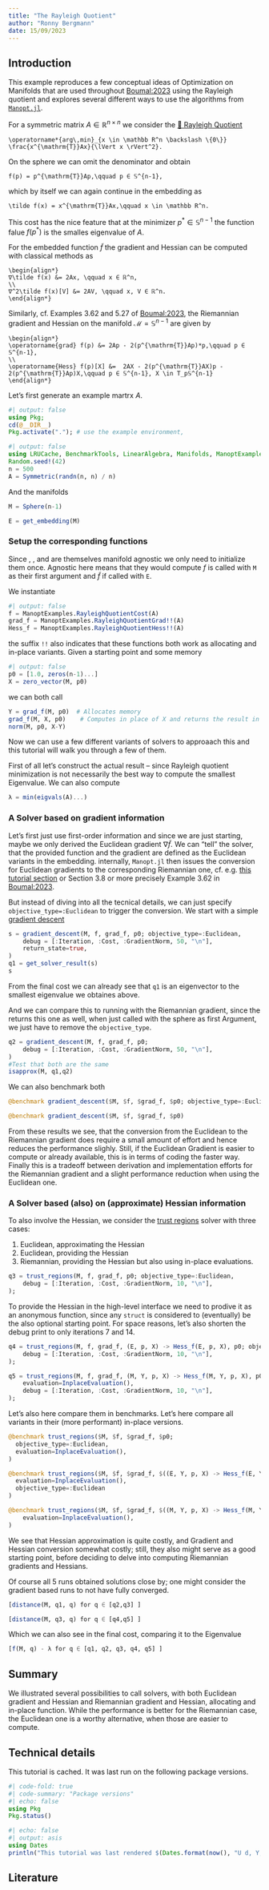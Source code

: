 ```yaml
---
title: "The Rayleigh Quotient"
author: "Ronny Bergmann"
date: 15/09/2023
---
```


## Introduction

This example reproduces a few conceptual ideas of Optimization on Manifolds that are used throughout [Boumal:2023](@cite) using the Rayleigh quotient and explores several different ways to use the algorithms from [`Manopt.jl`](https://manoptjl.org).

For a symmetric matrix $A \in \mathbb R^{n\times n}$ we consider the [📖 Rayleigh Quotient](https://en.wikipedia.org/wiki/Rayleigh_quotient)

```math
\operatorname*{arg\,min}_{x \in \mathbb R^n \backslash \{0\}}
\frac{x^{\mathrm{T}}Ax}{\lVert x \rVert^2}.
```

On the sphere we can omit the denominator and obtain

```math
f(p) = p^{\mathrm{T}}Ap,\qquad p ∈ 𝕊^{n-1},
```

which by itself we can again continue in the embedding as

```math
\tilde f(x) = x^{\mathrm{T}}Ax,\qquad x \in \mathbb R^n.
```

This cost has the nice feature that at the minimizer $p^*\in\mathbb S^{n-1}$ the function
falue $f(p^*)$ is the smalles eigenvalue of $A$.

For the embedded function $\tilde f$ the gradient and Hessian can be computed with classical
methods as

```math
\begin{align*}
∇\tilde f(x) &= 2Ax, \qquad x ∈ ℝ^n,
\\
∇^2\tilde f(x)[V] &= 2AV, \qquad x, V ∈ ℝ^n.
\end{align*}
```

Similarly, cf. Examples 3.62 and 5.27 of [Boumal:2023](@cite),
the Riemannian gradient and Hessian on the manifold $\mathcal M = \mathbb S^{n-1}$ are given by

```math
\begin{align*}
\operatorname{grad} f(p) &= 2Ap - 2(p^{\mathrm{T}}Ap)*p,\qquad p ∈ 𝕊^{n-1},
\\
\operatorname{Hess} f(p)[X] &=  2AX - 2(p^{\mathrm{T}}AX)p - 2(p^{\mathrm{T}}Ap)X,\qquad p ∈ 𝕊^{n-1}, X \in T_p𝕊^{n-1}
\end{align*}
```

Let's first generate an example martrx $A$.

```julia
#| output: false
using Pkg;
cd(@__DIR__)
Pkg.activate("."); # use the example environment,
```

```julia
#| output: false
using LRUCache, BenchmarkTools, LinearAlgebra, Manifolds, ManoptExamples, Manopt, Random
Random.seed!(42)
n = 500
A = Symmetric(randn(n, n) / n)
```

And the manifolds

```julia
M = Sphere(n-1)
```
```julia
E = get_embedding(M)
```

### Setup the corresponding functions

Since ``[`RayleighQuotientCost`](@ref ManoptExamples.RayleighQuotientCost)``{=commonmark}, ``[`RayleighQuotientGrad!!`](@ref ManoptExamples.RayleighQuotientGrad!!)``{=commonmark}, and ``[`RayleighQuotientHess!!`](@ref ManoptExamples.RayleighQuotientHess!!)``{=commonmark} are themselves manifold agnostic we only need to initialize them once. Agnostic here means that they would compute $f$ is called with `M` as their first argument and $\tilde f$ if called with `E`.

We instantiate

```julia
#| output: false
f = ManoptExamples.RayleighQuotientCost(A)
grad_f = ManoptExamples.RayleighQuotientGrad!!(A)
Hess_f = ManoptExamples.RayleighQuotientHess!!(A)
```

the suffix `!!` also indicates that these functions both work as allocating and in-place variants. Given a starting point and some memory

```julia
#| output: false
p0 = [1.0, zeros(n-1)...]
X = zero_vector(M, p0)
```

we can both call

```julia
Y = grad_f(M, p0)  # Allocates memory
grad_f(M, X, p0)    # Computes in place of X and returns the result in X.
norm(M, p0, X-Y)
```


Now we can use a few different variants of solvers to approaach this and this tutorial will walk you through a few of them.

First of all let's construct the actual result – since Rayleigh quotient minimization is not necessarily the best way to compute the smallest Eigenvalue. We can also compute

```julia
λ = min(eigvals(A)...)
```

### A Solver based on gradient information

Let's first just use first-order information
and since we are just starting, maybe we only derived the Euclidean
gradient $\nabla \tilde f$.
We can “tell” the solver, that the provided function and the gradient
are defined as the Euclidean variants in the embedding.
internally, `Manopt.jl` then issues the conversion for Euclidean gradients
to the corresponding Riemannian one, cf. e.g. [this tutorial section](https://manoptjl.org/stable/tutorials/AutomaticDifferentiation/#EmbeddedGradient) or Section 3.8 or more precisely Example 3.62 in [Boumal:2023](@cite).

But instead of diving into all the tecnical details, we can just specify `objective_type=:Euclidean` to trigger the conversion.
We start with a simple [gradient descent](https://manoptjl.org/stable/solvers/gradient_descent/)

```julia
s = gradient_descent(M, f, grad_f, p0; objective_type=:Euclidean,
    debug = [:Iteration, :Cost, :GradientNorm, 50, "\n"],
    return_state=true,
)
q1 = get_solver_result(s)
s
```

From the final cost we can already see that `q1` is an eigenvector to the smallest eigenvalue we obtaines above.

And we can compare this to running with the Riemannian gradient,
since the ``[`RayleighQuotientGrad!!`](@ref ManoptExamples.RayleighQuotientGrad!!)``{=commonmark} returns this one as well,
when just called with the sphere as first Argument, we just have to remove the `objective_type`.

```julia
q2 = gradient_descent(M, f, grad_f, p0;
    debug = [:Iteration, :Cost, :GradientNorm, 50, "\n"],
)
#Test that both are the same
isapprox(M, q1,q2)
```

We can also benchmark both

```julia
@benchmark gradient_descent($M, $f, $grad_f, $p0; objective_type=:Euclidean)
```

```julia
@benchmark gradient_descent($M, $f, $grad_f, $p0)
```

From these results we see, that the conversion from the Euclidean to the Riemannian gradient
does require a small amount of effort and hence reduces the performance slighly.
Still, if the Euclidean Gradient is easier to compute or already available, this is in terms
of coding the faster way. Finally this is a tradeoff between derivation and implementation
efforts for the Riemannian gradient and a slight performance reduction when using the Euclidean one.

### A Solver based (also) on (approximate) Hessian information
To also involve the Hessian, we consider the [trust regions](https://manoptjl.org/stable/solvers/trust_regions/) solver with three cases:

1. Euclidean, approximating the Hessian
2. Euclidean, providing the Hessian
3. Riemannian, providing the Hessian but also using in-place evaluations.

```julia
q3 = trust_regions(M, f, grad_f, p0; objective_type=:Euclidean,
    debug = [:Iteration, :Cost, :GradientNorm, 10, "\n"],
);
```

To provide the Hessian in the high-level interface we need to prodive it as an
anonymous function, since any `struct` is considered to (eventually) be the also optional starting point.
For space reasons, let's also shorten the debug print to only iterations 7 and 14.

```julia
q4 = trust_regions(M, f, grad_f, (E, p, X) -> Hess_f(E, p, X), p0; objective_type=:Euclidean,
    debug = [:Iteration, :Cost, :GradientNorm, 10, "\n"],
);
```

```julia
q5 = trust_regions(M, f, grad_f, (M, Y, p, X) -> Hess_f(M, Y, p, X), p0;
    evaluation=InplaceEvaluation(),
    debug = [:Iteration, :Cost, :GradientNorm, 10, "\n"],
);
```

Let's also here compare them in benchmarks. Let's here compare all variants in their (more performant) in-place versions.


```julia
@benchmark trust_regions($M, $f, $grad_f, $p0;
  objective_type=:Euclidean,
  evaluation=InplaceEvaluation(),
)
```

```julia
@benchmark trust_regions($M, $f, $grad_f, $((E, Y, p, X) -> Hess_f(E, Y, p, X)), $p0;
  evaluation=InplaceEvaluation(),
  objective_type=:Euclidean
)
```

```julia
@benchmark trust_regions($M, $f, $grad_f, $((M, Y, p, X) -> Hess_f(M, Y, p, X)), $p0;
    evaluation=InplaceEvaluation(),
)
```

We see that Hessian approximation is quite costly, and Gradient and Hessian conversion somewhat costly; still, they also might serve as a good starting point, before deciding to delve into computing Riemannian gradients and Hessians.

Of course all 5 runs obtained solutions close by; one might consider the gradient based runs to not have fully converged.
```julia
[distance(M, q1, q) for q ∈ [q2,q3] ]
```
```julia
[distance(M, q3, q) for q ∈ [q4,q5] ]
```

Which we can also see in the final cost, comparing it to the Eigenvalue
```julia
[f(M, q) - λ for q ∈ [q1, q2, q3, q4, q5] ]
```

## Summary

We illustrated several possibilities to call solvers, with
both Euclidean gradient and Hessian and Riemannian gradient and Hessian,
allocating and in-place function.
While the performance is better for the Riemannian case, the Euclidean one is a worthy alternative, when those are easier to compute.


## Technical details

This tutorial is cached. It was last run on the following package versions.

```julia
#| code-fold: true
#| code-summary: "Package versions"
#| echo: false
using Pkg
Pkg.status()
```

```julia
#| echo: false
#| output: asis
using Dates
println("This tutorial was last rendered $(Dates.format(now(), "U d, Y, H:M:S")).");
```

## Literature

````{=commonmark}
```@bibliography
Pages = ["RayleighQuotient.md"]
Canonical=false
```
````